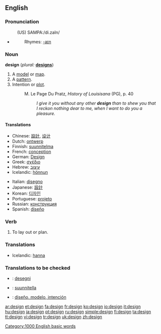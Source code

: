 {{see|Design}}
==English==

===Pronunciation===
:(US) SAMPA:/di.zaIn/
*{{audio|en-us-design.ogg|Audio (US)}}
*:Rhymes: [[Rhymes:English:-aɪn|-aɪn]]

===Noun===
'''design'''  (''plural:'' '''[[designs]]''')

# A [[model]] or [[map]].
# A [[pattern]].
# Intention or [[plot]].
#:M. Le Page Du Pratz, <i>History of Louisisana</i> (PG), p. 40
#:: <i>I give it you without any other <b>design</b> than to shew you that I reckon nothing dear to me, when I want to do you a pleasure.</i>

====Translations====
{{top}}
*Chinese: [[設計]], [[设计]]
*Dutch: [[ontwerp]] {{n}}
*Finnish: [[suunnitelma]]
*French: [[conception]] {{f}}
*German: [[Design]] {{n}}
*Greek: [[σχέδιο]] {{n}}
*Hebrew: [[עיצוב]] {{m}}
*Icelandic: [[hönnun]] {{f}}
{{mid}}
*Italian: [[disegno]] {{m}}
*Japanese: [[設計]]
*Korean: [[디자인]]
*Portuguese: [[projeto]] {{m}}
*Russian: [[конструкция]] {{f}}
*Spanish: [[diseño]] {{m}}
{{bottom}}

===Verb===
{{en-verb}}

# To lay out or plan.

===Translations===
{{top}}
*Icelandic: [[hanna]]
{{bottom}}

===Translations to be checked===
*{{ttbc|Esperanto}}: [[desegni]]
*{{ttbc|Finnish}}: [[suunnitella]]
*{{ttbc|Spanish}}: [[diseño, modelo, intención]]

[[Category:1000 English basic words]]

[[ar:design]]
[[et:design]]
[[fa:design]]
[[fr:design]]
[[ko:design]]
[[io:design]]
[[it:design]]
[[hu:design]]
[[ja:design]]
[[pt:design]]
[[ru:design]]
[[simple:design]]
[[fi:design]]
[[ta:design]]
[[tt:design]]
[[vi:design]]
[[tr:design]]
[[uk:design]]
[[zh:design]]